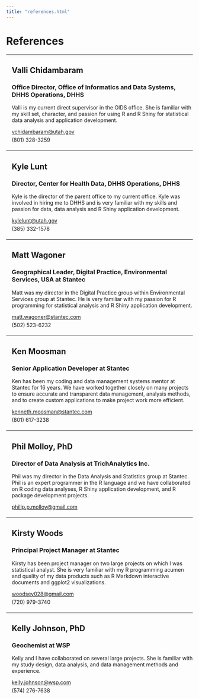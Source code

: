 ```yaml
---
title: "references.html"
---
```


<style>.author,.title{
    display: none;
}</style>

# References

<hr/>
<div class="row" style="margin-bottom:20px; margin-top:20px;">
<div class="col-12" style="padding-left: 15px;">
<h2>Valli Chidambaram</h2>
<h3>Office Director, Office of Informatics and Data Systems, DHHS Operations, DHHS</h3>
<p>Valli is my current direct supervisor in the OIDS office. She is familiar with my skill set, character, and passion for using R and R Shiny for statistical data analysis and application development.</p>
<a href="mailto:vchidambaram@utah.gov">vchidambaram@utah.gov</a>
<div style="padding-top:5px;"><span>(801) 328-3259</span></div>
</div>
</div>

<hr/>
<div class="row" style="margin-bottom:20px; margin-top:20px;">
<div class="col-12" style="padding-left: 15px;">
<h2>Kyle Lunt</h2>
<h3>Director, Center for Health Data, DHHS Operations, DHHS</h3>
<p>Kyle is the director of the parent office to my current office. Kyle was involved in hiring me to DHHS and is very familiar with my skills and passion for data, data analysis and R Shiny application development.</p>
<a href="mailto:kylelunt@utah.gov">kylelunt@utah.gov</a>
<div style="padding-top:5px;"><span>(385) 332-1578</span></div>
</div>
</div>

<hr/>
<div class="row" style="margin-bottom:20px; margin-top:20px;">
<div class="col-12" style="padding-left: 15px;">
<h2>Matt Wagoner</h2>
<h3>Geographical Leader, Digital Practice, Environmental Services, USA at Stantec</h3>
<p>Matt was my director in the Digital Practice group within Environmental Services group at Stantec. He is very familiar with my passion for R programming for statistical analysis and R Shiny application development.</p>
<a href="mailto:matt.wagoner@stantec.com">matt.wagoner@stantec.com</a>
<div style="padding-top:5px;"><span>(502) 523-6232</span></div>
</div>
</div>

<hr/>

<div class="row" style="margin-bottom:20px;">
<div class="col-12" style="padding-left: 15px;">
<h2>Ken Moosman</h2>
<h3>Senior Application Developer at Stantec</h3>
<p>Ken has been my coding and data management systems mentor at Stantec for 16 years. We have worked together closely on many projects to ensure accurate and transparent data management, analysis methods, and to create custom applications to make project work more efficient.</p>
<a href="mailto:kenneth.moosman@stantec.com">kenneth.moosman@stantec.com</a>
<div style="padding-top:5px;"><span>(801) 617-3238</span></div>
</div>
</div>

<hr/>

<div class="row" style="margin-bottom:20px;">
<div class="col-12" style="padding-left: 15px;">
<h2>Phil Molloy, PhD</h2>
<h3>Director of Data Analysis at TrichAnalytics Inc.</h3>
<p>Phil was my director in the Data Analysis and Statistics group at Stantec. Phil is an expert programmer in the R language and we have collaborated on R coding data analyses, R Shiny application development, and R package development projects.</p>
<a href="mailto:philip.p.molloy@gmail.com">philip.p.molloy@gmail.com</a>
</div>
</div>

<hr/>

<div class="row" style="margin-bottom:20px;">
<div class="col-12" style="padding-left: 15px;">
<h2>Kirsty Woods</h2>
<h3>Principal Project Manager at Stantec</h3>
<p>Kirsty has been project manager on two large projects on which I was statistical analyst. She is very familiar with my R programming acumen and quality of my data products such as R Markdown interactive documents and ggplot2 visualizations.</p>
<a href="mailto:woodsey028@gmail.com">woodsey028@gmail.com</a>
<div style="padding-top:5px;"><span>(720) 979-3740</span></div>
</div>
</div>

<hr/>

<div class="row" style="margin-bottom:20px;">
<div class="col-12" style="padding-left: 15px;">
<h2>Kelly Johnson, PhD</h2>
<h3>Geochemist at WSP</h3>
<p>Kelly and I have collaborated on several large projects. She is familiar with my study design, data analysis, and data management methods and experience.</p>
<a href="mailto:kelly.johnson@wsp.com">kelly.johnson@wsp.com</a>
<div style="padding-top:5px;"><span>(574) 276-7638</span></div>
</div>
</div>















